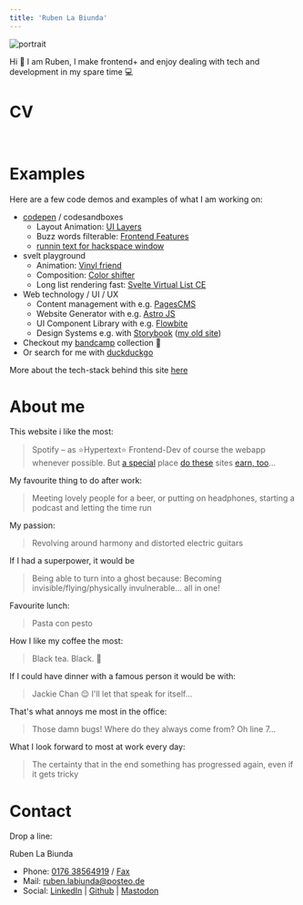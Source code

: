 ```yaml
---
title: 'Ruben La Biunda'
---
```


<style class="text-center"></style>

![portrait](/portrait2.jpg#img-sm)

<style class="text-center"></style>

Hi 👋 I am Ruben, I make frontend+ and enjoy dealing with tech and development in my spare time 💻

# CV


<CV />

<br page/>

# Examples


<div class="home-examples">
  <UiLayers client:load />
</div>

Here are a few code demos and examples of what I am working on:

- [codepen][cp] / codesandboxes
  - Layout Animation: [UI Layers](https://codepen.io/Breaker222/pen/ZVOBVG)
  - Buzz words filterable: [Frontend Features](https://codepen.io/Breaker222/pen/JjdwGav)
  - [runnin text for hackspace window](https://codesandbox.io/p/devbox/t525pv)
- svelt playground
  - Animation: [Vinyl friend](https://svelte.dev/playground/3e20cf8d6003497c8327737cf693af8f)
  - Composition: [Color shifter](https://svelte.dev/playground/172df99cf58242309ea8410bcc2f2eed?version=5.34.9)
  - Long list rendering fast: [Svelte Virtual List CE](https://svelte.dev/playground/64a0fb4a44ad43d187a6ecd22411516a?version=5.34.9)
- Web technology / UI / UX
  - Content management with e.g. [PagesCMS](https://pagescms.org/)
  - Website Generator with e.g. [Astro JS](https://astro.build/)
  - UI Component Library with e.g. [Flowbite](https://flowbite.com/)
  - Design Systems e.g. with [Storybook][sbjs] ([my old site][sb])
- Checkout my [bandcamp][bc] collection 🎵
- Or search for me with [duckduckgo](https://duckduckgo.com/?t=ffab&q=ruben+la+biunda)

[cp]: https://codepen.io/Breaker222/pens/showcase
[bc]: https://bandcamp.com/ironbizkit222
[sbjs]: https://storybook.js.org/
[sb]: https://conductor-polecat-71274.netlify.app/

More about the tech-stack behind this site [here](/about)


# About me

This website i like the most:

> Spotify – as ⭐Hypertext⭐ Frontend-Dev of course the webapp whenever possible. But [a special](https://motherfuckingwebsite.com/) place [do these](https://ultimatemotherfuckingwebsite.com/) sites [earn, too](https://www.csszengarden.com/)…

My favourite thing to do after work:

> Meeting lovely people for a beer, or putting on headphones, starting a podcast and letting the time run

My passion:

> Revolving around harmony and distorted electric guitars

If I had a superpower, it would be

> Being able to turn into a ghost because: Becoming invisible/flying/physically invulnerable... all in one!

Favourite lunch:

> Pasta con pesto

How I like my coffee the most:

> Black tea. Black. 🖤

If I could have dinner with a famous person it would be with:

> Jackie Chan 😌 I'll let that speak for itself...

That's what annoys me most in the office:

> Those damn bugs! Where do they always come from? Oh line 7...

What I look forward to most at work every day:

> The certainty that in the end something has progressed again, even if it gets tricky

# Contact

Drop a line:

Ruben La Biunda  
- Phone: [0176 38564919][tel] / [Fax][fax]  
- Mail: [ruben.labiunda@posteo.de][mail]  
- Social: [LinkedIn][li] | [Github][gh] | [Mastodon][ma]

[tel]: tel:+4917638564919
[fax]: https://openmoji.org/library/emoji-1F4E0/
[mail]: mailto:ruben.labiunda@posteo.de
[li]: https://www.linkedin.com/in/ruben-la-biunda-a142537a/
[gh]: https://github.com/gitbreaker222
[ma]: https://chaos.social/@Breaker222

